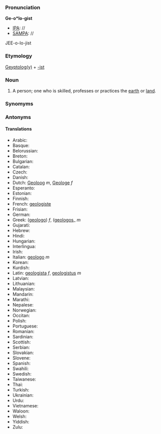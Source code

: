 ===Pronunciation===

'''Ge-o*lo-gist'''
*[[IPA]]: //
*[[SAMPA]]: //
JEE-o-lo-jist
===Etymology===

[[Geology|Geyptolog(y)]] + [[-ist]]

=== Noun ===

#A person; one who is skilled, professes or practices the [[earth]] or [[land]]. 
===Synomyms===
===Antonyms===
====Translations====
*Arabic:
*Basque:
*Belorussian:
*Breton:
*Bulgarian:
*Catalan:
*Czech:
*Danish:
*Dutch: [[Geoloog]] ''m'', [[Geologe]] ''f''
*Esperanto:
*Estonian:
*Finnish:
*French: [[geologiste]]
*Frisian:
*German:
*Greek: ([[geologo]]) ''f'', ([[geologos]]_ ''m''
*Gujarati:
*Hebrew:
*Hindi:
*Hungarian:
*Interlingua:
*Irish:
*Italian: [[geologo]] ''m''
*Korean:
*Kurdish:
*Latin: [[geologista]] ''f'', [[geologistus]] ''m''
*Latvian:
*Lithuanian:
*Malaysian:
*Mandarin:
*Marathi:
*Nepalese:
*Norwegian:
*Occitan:
*Polish:
*Portuguese:
*Romanian:
*Sardinian:
*Scottish:
*Serbian:
*Slovakian:
*Slovene:
*Spanish:
*Swahili:
*Swedish:
*Taiwanese:
*Thai:
*Turkish:
*Ukrainian:
*Urdu:
*Vietnamese:
*Waloon:
*Welsh:
*Yiddish:
*Zulu:
